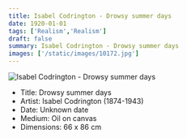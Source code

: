 ```yaml
---
title: Isabel Codrington - Drowsy summer days
date: 1920-01-01
tags: ['Realism','Realism']
draft: false
summary: Isabel Codrington - Drowsy summer days
images: ['/static/images/10172.jpg']
---
```


![Isabel Codrington - Drowsy summer days](/static/images/10172.jpg)

* Title: Drowsy summer days
* Artist: Isabel Codrington (1874-1943)
* Date: Unknown date
* Medium: Oil on canvas
* Dimensions: 66 x 86 cm


